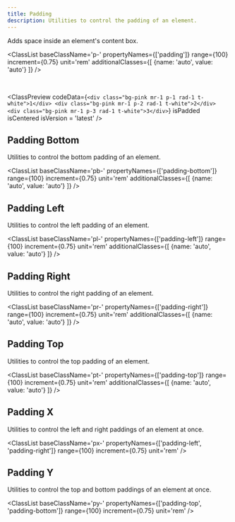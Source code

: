 ```yaml
---
title: Padding
description: Utilities to control the padding of an element.
---
```



Adds space inside an element's content box.

<ClassList 
  baseClassName='p-' 
  propertyNames={['padding']} 
  range={100} 
  increment={0.75} 
  unit='rem' 
  additionalClasses={[
    {name: 'auto', value: 'auto'}
  ]} 
/>

<br />

<ClassPreview
  codeData={`<div class="bg-pink mr-1 p-1 rad-1 t-white">1</div>
    <div class="bg-pink mr-1 p-2 rad-1 t-white">2</div>
    <div class="bg-pink mr-1 p-3 rad-1 t-white">3</div>`}
  isPadded
  isCentered
  isVersion = 'latest'
/>

## Padding Bottom

Utilities to control the bottom padding of an element.

<ClassList 
  baseClassName='pb-' 
  propertyNames={['padding-bottom']} 
  range={100} 
  increment={0.75} 
  unit='rem' 
  additionalClasses={[
    {name: 'auto', value: 'auto'}
  ]} 
/>

## Padding Left

Utilities to control the left padding of an element.

<ClassList 
  baseClassName='pl-' 
  propertyNames={['padding-left']} 
  range={100} 
  increment={0.75} 
  unit='rem' 
  additionalClasses={[
    {name: 'auto', value: 'auto'}
  ]} 
/>

## Padding Right

Utilities to control the right padding of an element.

<ClassList 
  baseClassName='pr-' 
  propertyNames={['padding-right']} 
  range={100} 
  increment={0.75} 
  unit='rem' 
  additionalClasses={[
    {name: 'auto', value: 'auto'}
  ]} 
/>

## Padding Top

Utilities to control the top padding of an element.

<ClassList 
  baseClassName='pt-' 
  propertyNames={['padding-top']} 
  range={100} 
  increment={0.75} 
  unit='rem' 
  additionalClasses={[
    {name: 'auto', value: 'auto'}
  ]} 
/>

## Padding X

Utilities to control the left and right paddings of an element at once.

<ClassList 
  baseClassName='px-' 
  propertyNames={['padding-left', 'padding-right']}
  range={100} 
  increment={0.75} 
  unit='rem'
/>

## Padding Y

Utilities to control the top and bottom paddings of an element at once.

<ClassList 
  baseClassName='py-' 
  propertyNames={['padding-top', 'padding-bottom']} 
  range={100} 
  increment={0.75} 
  unit='rem'
/>